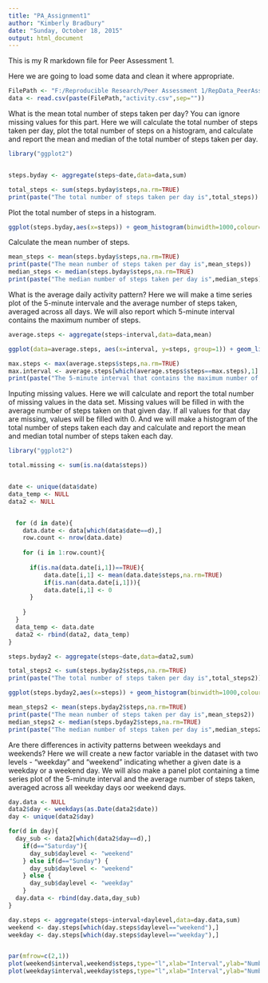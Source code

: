 ```yaml
---
title: "PA_Assignment1"
author: "Kimberly Bradbury"
date: "Sunday, October 18, 2015"
output: html_document
---
```


This is my R markdown file for Peer Assessment 1.

Here we are going to load some data and clean it where appropriate.


```r
FilePath <- "F:/Reproducible Research/Peer Assessment 1/RepData_PeerAssessment1/repdata-data-activity/"
data <- read.csv(paste(FilePath,"activity.csv",sep=""))
```

What is the mean total number of steps taken per day? You can ignore missing values for this part.
Here we will calculate the total number of steps taken per day, plot the total number of steps on a histogram, and calculate and report the mean and median of the total number of steps taken per day.

```r
library("ggplot2")


steps.byday <- aggregate(steps~date,data=data,sum)

total_steps <- sum(steps.byday$steps,na.rm=TRUE)
print(paste("The total number of steps taken per day is",total_steps))
```

Plot the total number of steps in a histogram.

```r

ggplot(steps.byday,aes(x=steps)) + geom_histogram(binwidth=1000,colour="black",fill="white")

```

Calculate the mean number of steps.

```r
mean_steps <- mean(steps.byday$steps,na.rm=TRUE)
print(paste("The mean number of steps taken per day is",mean_steps))
median_steps <- median(steps.byday$steps,na.rm=TRUE)
print(paste("The median number of steps taken per day is",median_steps))
```

What is the average daily activity pattern?
Here we will make a time series plot of the 5-minute intervale and the average number of steps taken, averaged across all days. We will also report which 5-minute interval contains the maximum number of steps.


```r
average.steps <- aggregate(steps~interval,data=data,mean)

ggplot(data=average.steps, aes(x=interval, y=steps, group=1)) + geom_line(colour="red",size=1)

max.steps <- max(average.steps$steps,na.rm=TRUE)
max.interval <- average.steps[which(average.steps$steps==max.steps),1]
print(paste("The 5-minute interval that contains the maximum number of steps is",max.interval))
```

Inputing missing values.
Here we will calculate and report the total number of missing values in the data set. Missing values will be filled in with the average number of steps taken on that given day. If all values for that day are missing, values will be filled with 0. And we will make a histogram of the total number of steps taken each day and calculate and report the mean and median total number of steps taken each day.


```r
library("ggplot2")

total.missing <- sum(is.na(data$steps))


date <- unique(data$date)
data_temp <- NULL
data2 <- NULL


  for (d in date){
    data.date <- data[which(data$date==d),]
    row.count <- nrow(data.date) 
    
    for (i in 1:row.count){
  
      if(is.na(data.date[i,1])==TRUE){
          data.date[i,1] <- mean(data.date$steps,na.rm=TRUE)
          if(is.nan(data.date[i,1])){
          data.date[i,1] <- 0
      }
    
    }
  }  
  data_temp <- data.date
  data2 <- rbind(data2, data_temp)
}

steps.byday2 <- aggregate(steps~date,data=data2,sum)

total_steps2 <- sum(steps.byday2$steps,na.rm=TRUE)
print(paste("The total number of steps taken per day is",total_steps2))

ggplot(steps.byday2,aes(x=steps)) + geom_histogram(binwidth=1000,colour="black",fill="white")

mean_steps2 <- mean(steps.byday2$steps,na.rm=TRUE)
print(paste("The mean number of steps taken per day is",mean_steps2))
median_steps2 <- median(steps.byday2$steps,na.rm=TRUE)
print(paste("The median number of steps taken per day is",median_steps2))
```

Are there differences in activity patterns between weekdays and weekends?
Here we will create a new factor variable in the dataset with two levels - "weekday" and "weekend" indicating whether a given date is a weekday or a weekend day. We will also make a panel plot containing a time series plot of the 5-minute interval and the average number of steps taken, averaged across all weekday days oor weekend days.


```r
day.data <- NULL
data2$day <- weekdays(as.Date(data2$date))
day <- unique(data2$day)

for(d in day){
  day_sub <- data2[which(data2$day==d),]
    if(d=="Saturday"){
      day_sub$daylevel <- "weekend"
    } else if(d=="Sunday") {
      day_sub$daylevel <- "weekend"
    } else {
      day_sub$daylevel <- "weekday"
    }
  day.data <- rbind(day.data,day_sub)
}

day.steps <- aggregate(steps~interval+daylevel,data=day.data,sum)
weekend <- day.steps[which(day.steps$daylevel=="weekend"),]
weekday <- day.steps[which(day.steps$daylevel=="weekday"),]


par(mfrow=c(2,1))
plot(weekend$interval,weekend$steps,type="l",xlab="Interval",ylab="Number of Steps",main="weekend")
plot(weekday$interval,weekday$steps,type="l",xlab="Interval",ylab="Number of steps",main="weekday")

```